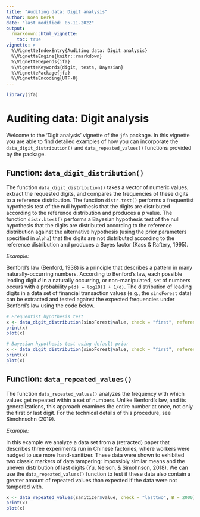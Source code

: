 ```yaml
---
title: "Auditing data: Digit analysis"
author: Koen Derks
date: "last modified: 05-11-2022"
output: 
  rmarkdown::html_vignette:
    toc: true
vignette: >
  %\VignetteIndexEntry{Auditing data: Digit analysis}
  %\VignetteEngine{knitr::rmarkdown}
  %\VignetteDepends{jfa}
  %\VignetteKeywords{digit, tests, Bayesian}
  %\VignettePackage{jfa}
  %\VignetteEncoding{UTF-8}
---
```


```r
library(jfa)
```

# Auditing data: Digit analysis

Welcome to the 'Digit analysis' vignette of the `jfa` package. In this vignette you are able to find detailed examples of how you can incorporate the `data_digit_distribution()` and `data_repeated_values()` functions provided by the package.

## Function: `data_digit_distribution()`

The function `data_digit_distribution()` takes a vector of numeric values, extract the requested digits, and compares the frequencies of these digits to a reference distribution. The function `distr.test()` performs a frequentist hypothesis test of the null hypothesis that the digits are distributed according to the reference distribution and produces a *p* value. The function `distr.btest()` performs a Bayesian hypothesis test of the null hypothesis that the digits are distributed according to the reference distribution against the alternative hypothesis (using the prior parameters specified in `alpha`) that the digits are not distributed according to the reference distribution and produces a Bayes factor (Kass & Raftery, 1995).

*Example:*

Benford’s law (Benford, 1938) is a principle that describes a pattern in many naturally-occurring numbers. According to Benford's law, each possible leading digit *d* in a naturally occurring, or non-manipulated, set of numbers occurs with a probability `p(d) = log10(1 + 1/d)`. The distribution of leading digits in a data set of financial transaction values (e.g., the `sinoForest` data) can be extracted and tested against the expected frequencies under Benford's law using the code below.

```r
# Frequentist hypothesis test
x <- data_digit_distribution(sinoForest$value, check = "first", reference = "benford")
print(x)
plot(x)

# Bayesian hypothesis test using default prior
x <- data_digit_distribution(sinoForest$value, check = "first", reference = "benford", prior = TRUE)
print(x)
plot(x)
```

## Function: `data_repeated_values()`

The function `data_repeated_values()` analyzes the frequency with which values get repeated within a set of numbers. Unlike Benford's law, and its generalizations, this approach examines the entire number at once, not only the first or last digit. For the technical details of this procedure, see Simohnsohn (2019).

*Example:*

In this example we analyze a data set from a (retracted) paper that describes three experiments run in Chinese factories, where workers were nudged to use more hand-sanitizer. These data were shown to exhibited two classic markers of data tampering: impossibly similar means and the uneven distribution of last digits (Yu, Nelson, & Simohnson, 2018). We can use the `data_repeated_values()` function to test if these data also contain a greater amount of repeated values than expected if the data were not tampered with.

```r
x <- data_repeated_values(sanitizer$value, check = "lasttwo", B = 2000)
print(x)
plot(x)
```
